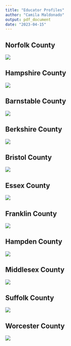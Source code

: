 ```yaml
---
title: "Educator Profiles"
author: "Camila Maldonado"
output: pdf_document
date: "2023-04-15"
---
```


## Norfolk County 

![](educator_profiles/norfolk.png)


## Hampshire County 

![](educator_profiles/hampshire.png)


## Barnstable County 

![](educator_profiles/barnstable.png) 


## Berkshire County 

![](educator_profiles/berkshire.png)


## Bristol County 
![](educator_profiles/bristol.png)


## Essex County 
![](educator_profiles/essex.png)


## Franklin County 

![](educator_profiles/franklin.png)


## Hampden County 

![](educator_profiles/hampden.png)


## Middlesex County 

![](educator_profiles/middlesex.png)


## Suffolk County 

![](educator_profiles/suffolk.png)

## Worcester County 

![](educator_profiles/worcester.png)